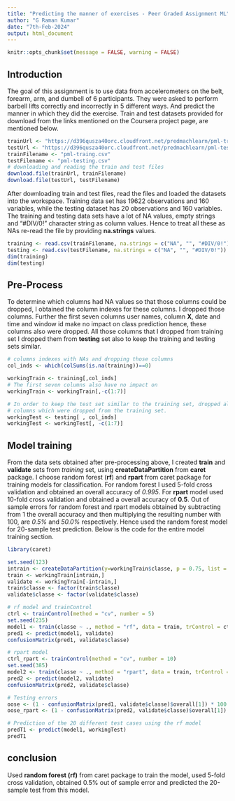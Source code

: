 ```yaml
---
title: "Predicting the manner of exercises - Peer Graded Assignment ML"
author: "G Raman Kumar"
date: "7th-Feb-2024"
output: html_document
---
```


```r
knitr::opts_chunk$set(message = FALSE, warning = FALSE)
```

## Introduction
The goal of this assignment is to use data from accelerometers on the belt,
forearm, arm, and dumbell of 6 participants. They were asked to perform barbell
lifts correctly and incorrectly in 5 different ways. And predict the manner in
which they did the exercise. Train and test datasets provided for download
from the links mentioned on the Coursera project page, are mentioned below.

```r
trainUrl <- "https://d396qusza40orc.cloudfront.net/predmachlearn/pml-training.csv"
testUrl <- "https://d396qusza40orc.cloudfront.net/predmachlearn/pml-testing.csv"
trainFilename <- "pml-traing.csv"
testFilename <- "pml-testing.csv"
# downloading and reading the train and test files
download.file(trainUrl, trainFilename)
download.file(testUrl, testFilename)
```

After downloading train and test files, read the files and loaded the datasets
into the workspace. Training data set has 19622 observations and 160 variables,
while the testing dataset has 20 observations and 160 variables. The training and testing data sets have a lot of NA values, empty strings and "#DIV/0!" character string as column values. Hence to treat all these as NAs re-read the file by providing **na.strings** values.

```r
training <- read.csv(trainFilename, na.strings = c("NA", "", "#DIV/0!"))
testing <- read.csv(testFilename, na.strings = c("NA", "", "#DIV/0!"))
dim(training)
dim(testing)
```

## Pre-Process  

To determine which columns had NA values so that those columns
could be dropped, I obtained the column indexes for these columns. I dropped those columns. Further the first seven columns user names, column **X**, date and time and window id make no impact on class prediction hence, these columns also were dropped. All those columns that I dropped from training set I dropped them from **testing** set also to keep the training and testing sets similar.

```r
# columns indexes with NAs and dropping those columns
col_inds <- which(colSums(is.na(training))==0)

workingTrain <- training[,col_inds]
# The first seven columns also have no impact on 
workingTrain <- workingTrain[,-c(1:7)]

# In order to keep the test set similar to the training set, dropped all those
# columns which were dropped from the training set.  
workingTest <- testing[ , col_inds]
workingTest <- workingTest[, -c(1:7)]
```

## Model training  
From the data sets obtained after pre-processing above, I created **train** and **validate** sets from *training* set, using **createDataPartition** from **caret** package. I choose random forest (**rf**) and **rpart** from caret package for training models for classification. For random forest I used 5-fold cross validation and obtained an overall accuracy of *0.995*. For **rpart** model used 10-fold cross validation and obtained a overall accuracy of **0.5**.
Out of sample errors for random forest and rpart models obtained by subtracting from 1 the overall accuracy and then multiplying the resulting number with 100, are *0.5%* and *50.0%* respectively. Hence used the random forest model for 20-sample test prediction. Below is the code for the entire model training section.

```r
library(caret)

set.seed(123)
intrain <- createDataPartition(y=workingTrain$classe, p = 0.75, list = FALSE)
train <- workingTrain[intrain,]
validate <- workingTrain[-intrain,]
train$classe <- factor(train$classe)
validate$classe <- factor(validate$classe)

# rf model and trainControl
ctrl <- trainControl(method = "cv", number = 5)
set.seed(235)
model1 <- train(classe ~ ., method = "rf", data = train, trControl = ctrl)
pred1 <- predict(model1, validate)
confusionMatrix(pred1, validate$classe)

# rpart model
ctrl_rpart <- trainControl(method = "cv", number = 10)
set.seed(385)
model2 <- train(classe ~ ., method = "rpart", data = train, trControl = ctrl_rpart)
pred2 <- predict(model2, validate)
confusionMatrix(pred2, validate$classe)

# Testing errors
oose <- (1 - confusionMatrix(pred1, validate$classe)$overall[1]) * 100
oose_rpart <- (1 - confusionMatrix(pred2, validate$classe)$overall[1]) * 100

# Prediction of the 20 different test cases using the rf model
predT1 <- predict(model1, workingTest)
predT1
```

## conclusion  
Used **random forest (rf)** from caret package to train the model, used 5-fold cross validation, obtained 0.5% out of sample error and predicted the 20-sample test from this model.